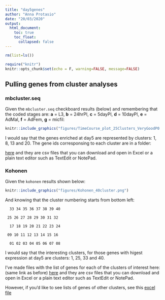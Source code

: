```yaml
---
title: "day5genes"
author: "Anna Protasio"
date: "20/03/2020"
output:
  html_document:
    toc: true
    toc_float:
      collapsed: false
---
```


```r
rm(list=ls())

require("knitr")
knitr::opts_chunk$set(echo = F, warning=FALSE, message=FALSE)
```

## Pulling genes from cluster analyses

### mbcluster.seq

Given the `mbcluster.seq` checkboard results (below) and remembering that the coded stages are: **a** = L3, **b** = 24hrPI, **c** = 5dayPI, **d** = 10dayPI, **e** = AdMal, **f** = AdFem, **g** = micfil:


```r
knitr::include_graphics("figures/TimeCourse_plot_25Clusters_VeryGoodP0.90.png")
```

I would say that the genes enriched at day5 are represented by clusters: 1, 8, 13 and 20. The gene ids corresponsing to each cluster are in a folder:

[here](https://drive.google.com/open?id=1ziN3GQe7bar3l4KgNI5yajSSnXylj4sZ) and they are csv files that you can download and open in Excel or a plain text editor such as TextEdit or NotePad. 

### Kohonen

Given the `kohonen` results shown below:

```r
knitr::include_graphics("figures/Kohonen_40cluster.png")
```

And knowing that the cluster numbering starts from bottom left:

```
  33 34 35 36 37 38 39 40
  
 25 26 27 28 29 30 31 32
 
  17 18 19 20 21 22 23 24
  
 09 10 11 12 13 14 15 16
 
  01 02 03 04 05 06 07 08 
```

I would say that the interesting clusters, for those genes with higest expression at day5 are clusters: 1, 25, 33 and 40.

I've made files with the list of genes for each of the clusters of interest here: (same link as before)
[here](https://drive.google.com/open?id=1Y9OtPkQIRrvEr9jmsbs2Y1moqYtgF9JP) and they are csv files that you can download and open in Excel or a plain text editor such as TextEdit or NotePad. 

However, if you'd like to see lists of genes of other clusters, see this [excel file](https://drive.google.com/open?id=1Oo1Uc-Qer17pibVQ6TpZ-cNDGOsoRStN)



